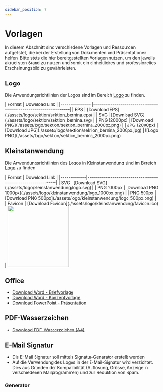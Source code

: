 ```yaml
---
sidebar_position: 7
---
```



# Vorlagen
In diesem Abschnitt sind verschiedene Vorlagen und Ressourcen aufgelistet, die bei der Erstellung von Dokumenten und Präsentationen helfen. Bitte stets die hier bereitgestellten Vorlagen nutzen, um den jeweils aktuellsten Stand zu nutzen und somit ein einheitliches und professionelles Erscheinungsbild zu gewährleisten.


## Logo
Die Anwendungsrichtlinien der Logos sind im Bereich [Logo](./logo) zu finden.

<Columns> 
    <Column className='text--left'>
        | Format         | Download Link                                                    |
        |----------------|------------------------------------------------------------------|
        | EPS            | [Download EPS](./assets/logo/sektion/sektion_bernina.eps)        |
        | SVG            | [Download SVG](./assets/logo/sektion/sektion_bernina.svg)        |
        | PNG (2000px)   | [Download PNG](./assets/logo/sektion/sektion_bernina_2000px.png) |
        | JPG (2000px)   | [Download JPG](./assets/logo/sektion/sektion_bernina_2000px.jpg) |
    </Column>
    <Column className='text--center'>
        ![Logo PNG](./assets/logo/sektion/sektion_bernina_2000px.png)
    </Column>
</Columns>


## Kleinstanwendung
Die Anwendungsrichtlinien des Logos in Kleinstanwendung sind im Bereich [Logo](./logo) zu finden.

<Columns> 
    <Column className='text--left'>
        | Format      | Download Link                                                |
        |-------------|--------------------------------------------------------------|
        | SVG         | [Download SVG](./assets/logo/kleinstanwendung/logo.svg)         |
        | PNG 1000px  | [Download PNG 1000px](./assets/logo/kleinstanwendung/logo_1000px.png) |
        | PNG 500px   | [Download PNG 500px](./assets/logo/kleinstanwendung/logo_500px.png)   |
        | Favicon     | [Download Favicon](./assets/logo/kleinstanwendung/favicon.ico)  |
    </Column>
    <Column className="text--right">
    <img
        src={require('./assets/logo/kleinstanwendung/logo_1000px.png').default}
        width="200"
        />
    </Column>
</Columns> 



## Office
- [Download Word - Briefvorlage](./assets/vorlagen/Briefvorlage.docx)
- [Download Word - Konzeptvorlage](./assets/vorlagen/Konzeptvorlage.docx)
- [Download PowerPoint - Präsentation](./assets/vorlagen/Praesentation.pptx)

## PDF-Wasserzeichen
- [Download PDF-Wasserzeichen (A4)](./assets/vorlagen/wasserzeichen_a4.pdf)

## E-Mail Signatur
- Die E-Mail Signatur soll mittels Signatur-Genarator erstellt werden.
- Auf die Verwendung des Logos in der E-Mail-Signatur wird verzichtet. Dies aus Gründen der Kompatibilität (Auflösung, Grösse, Anzeige in verschiedenen Mailprogrammen) und zur Reduktion von Spam.

### Generator
<Signatur></Signatur>

